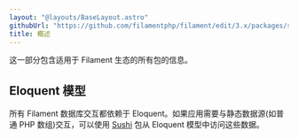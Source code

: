 ```yaml
---
layout: "@layouts/BaseLayout.astro"
githubUrl: "https://github.com/filamentphp/filament/edit/3.x/packages/support/docs/01-overview.md"
title: 概述
---
```


这一部分包含适用于 Filament 生态的所有包的信息。

## Eloquent 模型

所有 Filament 数据库交互都依赖于 Eloquent。如果应用需要与静态数据源(如普通 PHP 数组)交互，可以使用 [Sushi](https://github.com/calebporzio/sushi) 包从 Eloquent 模型中访问这些数据。
